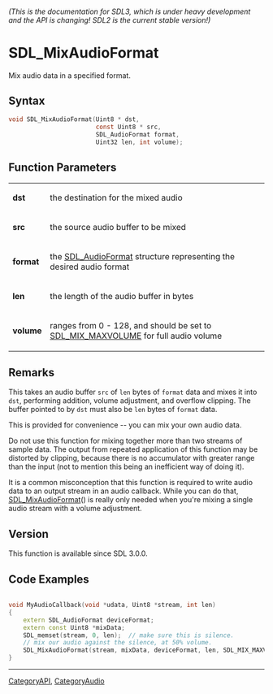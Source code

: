 ====== (This is the documentation for SDL3, which is under heavy development and the API is changing! SDL2 is the current stable version!) ======
= SDL_MixAudioFormat =

Mix audio data in a specified format.

== Syntax ==

<syntaxhighlight lang='c'>
void SDL_MixAudioFormat(Uint8 * dst,
                        const Uint8 * src,
                        SDL_AudioFormat format,
                        Uint32 len, int volume);
</syntaxhighlight>

== Function Parameters ==

{|
|'''dst'''
|the destination for the mixed audio
|-
|'''src'''
|the source audio buffer to be mixed
|-
|'''format'''
|the [[SDL_AudioFormat]] structure representing the desired audio format
|-
|'''len'''
|the length of the audio buffer in bytes
|-
|'''volume'''
|ranges from 0 - 128, and should be set to [[SDL_MIX_MAXVOLUME]] for full audio volume
|}

== Remarks ==

This takes an audio buffer <code>src</code> of <code>len</code> bytes of
<code>format</code> data and mixes it into <code>dst</code>, performing
addition, volume adjustment, and overflow clipping. The buffer pointed to
by <code>dst</code> must also be <code>len</code> bytes of
<code>format</code> data.

This is provided for convenience -- you can mix your own audio data.

Do not use this function for mixing together more than two streams of
sample data. The output from repeated application of this function may be
distorted by clipping, because there is no accumulator with greater range
than the input (not to mention this being an inefficient way of doing it).

It is a common misconception that this function is required to write audio
data to an output stream in an audio callback. While you can do that,
[[SDL_MixAudioFormat]]() is really only needed when you're mixing a single
audio stream with a volume adjustment.

== Version ==

This function is available since SDL 3.0.0.

== Code Examples ==

<syntaxhighlight lang='c++'>

void MyAudioCallback(void *udata, Uint8 *stream, int len)
{
    extern SDL_AudioFormat deviceFormat;
    extern const Uint8 *mixData;
    SDL_memset(stream, 0, len);  // make sure this is silence.
    // mix our audio against the silence, at 50% volume.
    SDL_MixAudioFormat(stream, mixData, deviceFormat, len, SDL_MIX_MAXVOLUME / 2);
}
</syntaxhighlight>

----
[[CategoryAPI]], [[CategoryAudio]]


